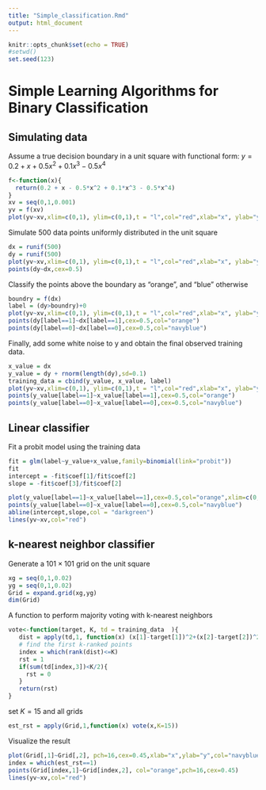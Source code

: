 ```yaml
---
title: "Simple_classification.Rmd"
output: html_document
---
```


```r
knitr::opts_chunk$set(echo = TRUE)
#setwd()
set.seed(123)
```

# Simple Learning Algorithms for Binary Classification


## Simulating data

Assume a true decision boundary in a unit square with functional form: $y = 0.2 + x + 0.5 x^2 + 0.1 x^3 - 0.5 x^4$
```r
f<-function(x){
  return(0.2 + x - 0.5*x^2 + 0.1*x^3 - 0.5*x^4)
}
xv = seq(0,1,0.001)
yv = f(xv)
plot(yv~xv,xlim=c(0,1), ylim=c(0,1),t = "l",col="red",xlab="x", ylab="y")
```

Simulate 500 data points uniformly distributed in the unit square
```r
dx = runif(500)
dy = runif(500)
plot(yv~xv,xlim=c(0,1), ylim=c(0,1),t = "l",col="red",xlab="x", ylab="y")
points(dy~dx,cex=0.5)
```


Classify the points above the boundary as "orange", and "blue" otherwise
```r
boundry = f(dx)
label = (dy>boundry)+0
plot(yv~xv,xlim=c(0,1), ylim=c(0,1),t = "l",col="red",xlab="x", ylab="y")
points(dy[label==1]~dx[label==1],cex=0.5,col="orange")
points(dy[label==0]~dx[label==0],cex=0.5,col="navyblue")


```

Finally, add some white noise to y and obtain the final observed training data.
```r
x_value = dx
y_value = dy + rnorm(length(dy),sd=0.1)
training_data = cbind(y_value, x_value, label)
plot(yv~xv,xlim=c(0,1), ylim=c(0,1),t = "l",col="red",xlab="x", ylab="y")
points(y_value[label==1]~x_value[label==1],cex=0.5,col="orange")
points(y_value[label==0]~x_value[label==0],cex=0.5,col="navyblue")

```

##  Linear classifier

Fit a probit model using the training data
```r
fit = glm(label~y_value+x_value,family=binomial(link="probit"))
fit
intercept = -fit$coef[1]/fit$coef[2]
slope = -fit$coef[3]/fit$coef[2]

plot(y_value[label==1]~x_value[label==1],cex=0.5,col="orange",xlim=c(0,1),ylim=c(0,1), xlab="x", ylab ="y")
points(y_value[label==0]~x_value[label==0],cex=0.5,col="navyblue")
abline(intercept,slope,col = "darkgreen")
lines(yv~xv,col="red")
```

## k-nearest neighbor classifier

Generate a $101 \times 101$ grid on the unit square

```r
xg = seq(0,1,0.02)
yg = seq(0,1,0.02)
Grid = expand.grid(xg,yg)
dim(Grid)
```
A function to perform majority voting with k-nearest neighbors
```r
vote<-function(target, K, td = training_data  ){
   dist = apply(td,1, function(x) (x[1]-target[1])^2+(x[2]-target[2])^2)
   # find the first k-ranked points
   index = which(rank(dist)<=K)
   rst = 1
   if(sum(td[index,3])<K/2){
     rst = 0
   }
   return(rst)
}
```

set $K = 15$ and all grids

```r
est_rst = apply(Grid,1,function(x) vote(x,K=15))
```

Visualize the result

```r
plot(Grid[,1]~Grid[,2], pch=16,cex=0.45,xlab="x",ylab="y",col="navyblue")
index = which(est_rst==1)
points(Grid[index,1]~Grid[index,2], col="orange",pch=16,cex=0.45)
lines(yv~xv,col="red")
```

